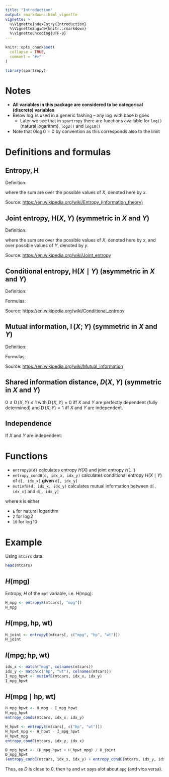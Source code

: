 ```yaml
---
title: "Introduction"
output: rmarkdown::html_vignette
vignette: >
  %\VignetteIndexEntry{Introduction}
  %\VignetteEngine{knitr::rmarkdown}
  %\VignetteEncoding{UTF-8}
---
```


```r
knitr::opts_chunk$set(
  collapse = TRUE,
  comment = "#>"
)
```

```r
library(spartropy)
```

# Notes

* **All variables in this package are considered to be categorical (discrete) variables**
* Below $\log$ is used in a generic fashing -- any $\log$ with base $b$ goes
  + Later we see that in `spartropy` there are functions available for `log()` (natural logarithm), `log2()` and `log10()`
* Note that $0 \log 0 = 0$ by convention as this corresponds also to the limit


# Definitions and formulas

## Entropy, $\mathrm{H}$

Definition:

\begin{align}
  \mathrm{H}(X) &= - \sum_{x} P(X = x) \log P(X = x)
\end{align}
where the sum are over the possible values of $X$, denoted here by $x$.

Source: <https://en.wikipedia.org/wiki/Entropy_(information_theory)>

## Joint entropy, $\mathrm{H}(X, Y)$ (symmetric in $X$ and $Y$)

Definition:

\begin{align}
  \mathrm{H}(X , Y) 
  &= - \sum_{x, y} P(X = x , Y = y) \log_b P(X = x , Y = y) 
\end{align}
where the sum are over the possible values of $X$, denoted here by $x$, and over possible values of $Y$, denoted by $y$.

Source: <https://en.wikipedia.org/wiki/Joint_entropy>

## Conditional entropy, $\mathrm{H}(X \mid Y)$ (asymmetric in $X$ and $Y$)

Definition:

\begin{align}
  \mathrm{H}(X \mid Y) 
  &= - \sum_{x, y} P(X = x , Y = y) \log_b \frac{P(X = x , Y = y)}{P(Y = y)} 
\end{align}

Formulas:

\begin{align}
  \mathrm{H}(X \mid Y) &= \mathrm{H}(X, Y) - \mathrm{H}(Y) \\
  \mathrm{H}(Y \mid X) &= \mathrm{H}(X, Y) - \mathrm{H}(X) 
\end{align}

\begin{align}
  \mathrm{H}(X , Y) 
  &= \mathrm{H}(X \mid Y) + \mathrm{H}(Y) \\
  &= \mathrm{H}(Y \mid X) + \mathrm{H}(X) 
\end{align}

Source: <https://en.wikipedia.org/wiki/Conditional_entropy>

## Mutual information, $\operatorname{I} (X; Y)$ (symmetric in $X$ and $Y$)

Definition:

\begin{align}
  \operatorname{I} (X; Y)
  &= \sum_{x, y} P(X = x , Y = y) \log_b \frac{P(X = x , Y = y)}{P(X = x) P(Y = y)} 
\end{align}

Formulas:

\begin{align}
  \operatorname{I} (X; Y)
  &= \mathrm{H}(X) - \mathrm{H}(X \mid Y)\\ 
  &= \mathrm{H}(Y) - \mathrm{H}(Y \mid X)\\
  &= \mathrm{H}(X) + \mathrm{H}(Y) - \mathrm{H}(X,Y) \\
  &= \mathrm{H}(X,Y) - \mathrm{H}(X \mid Y) - \mathrm{H}(Y \mid X) \\
  \mathrm{H}(X \mid Y) &= \mathrm{H}(X) - \operatorname{I} (X; Y) 
\end{align}

Source: <https://en.wikipedia.org/wiki/Mutual_information>

## Shared information distance, $D(X, Y)$ (symmetric in $X$ and $Y$)

\begin{align}
  \operatorname{D} (X, Y)
  &= \frac{ \mathrm{H}(X \mid Y) + \mathrm{H}(Y \mid X) }{\mathrm{H}(X,Y)} 
\end{align}

$0 \leq \operatorname{D} (X, Y) \leq 1$ with $\operatorname{D} (X, Y) = 0$ iff 
$X$ and $Y$ are perfectly dependent (fully determined) and 
$\operatorname{D} (X, Y) = 1$ iff
$X$ and $Y$ are independent.


## Independence 

If $X$ and $Y$ are independent:

\begin{align}
  \mathrm{H} (Y \mid X) &= \mathrm {H}(Y) \\
  \mathrm{H} (X \mid Y) &= \mathrm {H}(X) .
\end{align}



# Functions

* `entropyB(d)` calculates entropy $H(X)$ and joint entropy $H(\ldots)$
* `entropy_condB(d, idx_x, idx_y)` calculates conditional entropy $H(X \mid Y)$ of `d[, idx_x]` **given** `d[, idx_y]`
* `mutinfB(d, idx_x, idx_y)` calculates mutual information between `d[, idx_x]` and `d[, idx_y]`

where `B` is either

* `E` for natural logarithm
* `2` for $\log2$
* `10` for $\log10$

# Example

Using `mtcars` data:

```r
head(mtcars)
```

## $H(\text{mpg})$

Entropy, $H$ of the `mpt` variable, i.e. $H(\text{mpg})$:

```r
H_mpg <- entropyE(mtcars[, "mpg"])
H_mpg
```

## $H(\text{mpg}, \text{hp}, \text{wt})$

```r
H_joint <- entropyE(mtcars[, c("mpg", "hp", "wt")])
H_joint
```

## $I(\text{mpg}; \text{hp}, \text{wt})$

```r
idx_x <- match("mpg", colnames(mtcars))
idx_y <- match(c("hp", "wt"), colnames(mtcars))
I_mpg_hpwt <- mutinfE(mtcars, idx_x, idx_y)
I_mpg_hpwt
```

## $H(\text{mpg} \mid \text{hp}, \text{wt})$

\begin{align}
  \mathrm{H}(X \mid Y) &= \mathrm{H}(X) - \operatorname{I} (X; Y) \\
  \mathrm{H}(\text{mpg} \mid \text{hp}, \text{wt}) 
  &= \mathrm{H}(\text{mpg}) - \operatorname{I} (\text{mpg}; \text{hp}, \text{wt}) \\
\end{align}

```r
H_mpg_hpwt <- H_mpg - I_mpg_hpwt
H_mpg_hpwt
entropy_condE(mtcars, idx_x, idx_y)
```

\begin{align}
  \mathrm{H}(\text{hp}, \text{wt} \mid \text{mpg}) 
  &= \mathrm{H}(\text{hp}, \text{wt}) - \operatorname{I} (\text{mpg}; \text{hp}, \text{wt}) \\
\end{align}

```r
H_hpwt <- entropyE(mtcars[, c("hp", "wt")])
H_hpwt_mpg <- H_hpwt - I_mpg_hpwt
H_hpwt_mpg
entropy_condE(mtcars, idx_y, idx_x)
```

\begin{align}
  \operatorname{D} (\text{mpg}, \{ \text{hp}, \text{wt} \})
  &= \frac{ \mathrm{H}(\text{mpg} \mid \text{hp}, \text{wt}) + 
    \mathrm{H}(\text{hp}, \text{wt} \mid \text{mpg}) }{\mathrm{H}(\text{mpg}, \text{hp}, \text{wt})} 
\end{align}

```r
D_mpg_hpwt <- (H_mpg_hpwt + H_hpwt_mpg) / H_joint
D_mpg_hpwt
(entropy_condE(mtcars, idx_x, idx_y) + entropy_condE(mtcars, idx_y, idx_x)) / entropyE(mtcars[, c("mpg", "hp", "wt")])
```

Thus, as $D$ is close to 0, then `hp` and `wt` says alot about `mpg` (and vica versa).


